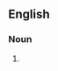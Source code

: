 {{also|vidéocassettes|video cassettes}}

==English==

===Noun===
{{head|en|noun form}}

# {{plural of|videocassette|lang=en}}